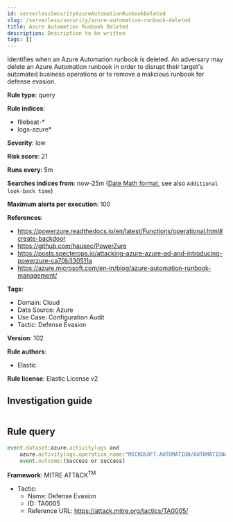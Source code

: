 ```yaml
---
id: serverlessSecurityAzureAutomationRunbookDeleted
slug: /serverless/security/azure-automation-runbook-deleted
title: Azure Automation Runbook Deleted
description: Description to be written
tags: []
---
```


<div id="azure-automation-runbook-deleted"></div>

Identifies when an Azure Automation runbook is deleted. An adversary may delete an Azure Automation runbook in order to disrupt their target's automated business operations or to remove a malicious runbook for defense evasion.

**Rule type**: query

**Rule indices**: 

* filebeat-*
* logs-azure*

**Severity**: low

**Risk score**: 21

**Runs every**: 5m

**Searches indices from**: now-25m ([Date Math format](((ref))/common-options.html#date-math), see also <DocLink id="serverlessSecurityRulesUiCreate" section="set-the-rules-schedule">`Additional look-back time`</DocLink>)

**Maximum alerts per execution**: 100

**References**: 

* https://powerzure.readthedocs.io/en/latest/Functions/operational.html#create-backdoor
* https://github.com/hausec/PowerZure
* https://posts.specterops.io/attacking-azure-azure-ad-and-introducing-powerzure-ca70b330511a
* https://azure.microsoft.com/en-in/blog/azure-automation-runbook-management/

**Tags**: 

* Domain: Cloud
* Data Source: Azure
* Use Case: Configuration Audit
* Tactic: Defense Evasion

**Version**: 102

**Rule authors**: 

* Elastic

**Rule license**: Elastic License v2

## Investigation guide

```markdown

```

## Rule query

```js
event.dataset:azure.activitylogs and
    azure.activitylogs.operation_name:"MICROSOFT.AUTOMATION/AUTOMATIONACCOUNTS/RUNBOOKS/DELETE" and
    event.outcome:(Success or success)

```

**Framework**: MITRE ATT&CK<sup>TM</sup>

* Tactic:
    * Name: Defense Evasion
    * ID: TA0005
    * Reference URL: https://attack.mitre.org/tactics/TA0005/

